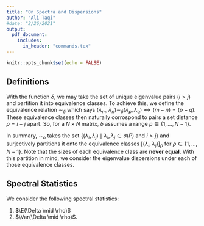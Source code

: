 ```yaml
---
title: "On Spectra and Dispersions"
author: "Ali Taqi"
#date: "2/26/2021"
output: 
  pdf_document:
    includes: 
      in_header: "commands.tex"
---
```


```r
knitr::opts_chunk$set(echo = FALSE)
```

## Definitions

\begin{definition}[Spectrum]
Given a matrix $P$, the spectrum of $P$ is defined as the ordered multiset of its eigenvalues, denoted by $\sigma(P) = \{\lambda_i\}_{i=1}^n$  and $\lambda_1 \leq \dots  \leq \lambda_n$.
\end{definition}

\begin{definition}[Hermite-Gaussian $\beta$-ensemble]
The Hermite $\beta$-ensemble is the ensemble of random matrices whose eigenvalues have the joint probability density function:
\begin{align*}
f_\beta(\lambda) = c_H^\beta \prod_{i < j} |\lambda_i - \lambda_j|^\beta e^{-1/2\sum_i \lambda_i^2}
\end{align*}
where the normalization constant $c_H^\beta$ is given by:
\begin{align*}
c_H^\beta = (2\pi)^{-n/2} \prod_{j = 1}^n \frac{\Gamma(1 + \beta/2)}{\Gamma(1 + \beta j/2)}
\end{align*}
They represent a matrix whose entries have $\beta$ real number components.
\end{definition}

\begin{definition}[Ranking Delta]
The ranking delta is a function $\delta: \N \times \N \to \N$ which takes the index of two eigenvalues (from an \textbf{ordered} spectrum) and returns their difference. In other words, $\delta : (\lambda_i,\lambda_j) \mapsto (i - j)$.
\end{definition}

With the function $\delta$, we may take the set of unique eigenvalue pairs $(i > j)$ and partition it into equivalence classes. To achieve this, we define the equivalence relation $\sim_\delta$ which says $(\lambda_m,\lambda_n) \sim_\delta (\lambda_p,\lambda_q) \iff (m -n) = (p-q)$. These equivalence classes then naturally corrospond to pairs a set distance $\rho = i - j$ apart. So, for a $N \times N$ matrix, $\delta$ assumes a range $\rho \in \{ 1,\dots,N-1\}$.

In summary, $\sim_\delta$ takes the set $\{(\lambda_i, \lambda_j) \mid \lambda_i, \lambda_j \in \sigma(P) \text{ and } i > j \}$ and surjectively partitions it onto the equivalence classes $[(\lambda_i, \lambda_j)]_\rho$ for $\rho \in \{ 1,\dots,N-1\}$. Note that the sizes of each equivalence class are $\textbf{never equal}$. With this partition in mind, we consider the eigenvalue dispersions under each of those equivalence classes.

\begin{definition}[Dispersion]
Define the dispersion of a pair of two eigenvalues $\lambda_i$, $\lambda_j$ to be the output of a function that maps their difference to $\R$ using some norm (metric of distance) $|\cdot|^*$. More concisely, a dispersion metric is some function $\Delta : \Cc \times \Cc \to \R$ such that $\Delta : (\lambda_i, \lambda_j) \mapsto |\lambda_j - \lambda_i|^*$.

One usual metric is the standard norm $| \cdot |$. As seen in the density of the Hermite-Gaussian $\beta$ ensembles, another norm worth worth noting is the $\beta$-norm: $|\cdot|^\beta$ for $\beta \in \N$. 

\end{definition}

## Spectral Statistics

We consider the following spectral statistics:

1. $\E(\Delta \mid \rho)$ \newline
1. $\Var(\Delta \mid \rho)$.